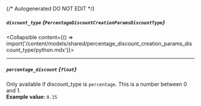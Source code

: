 {/* Autogenerated DO NOT EDIT  */}

##### `discount_type` *{`PercentageDiscountCreationParamsDiscountType`}*
<Collapsible content={() => import('/content/models/shared/percentage_discount_creation_params_discount_type/python.mdx')}>
</Collapsible>

---
##### `percentage_discount` *{`float`}*
Only available if discount_type is `percentage`. This is a number between 0 and 1.
<br/>
**Example value:** `0.15`

